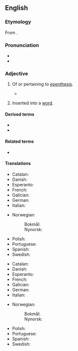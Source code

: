==English==

===Etymology===
{{PIE root|en|dʰeh₁}}
From {{der|en|grc|ἐπενθετικός|t=inserted}}.

===Pronunciation===
* {{IPA|/ˌɛpənˈθɛtɪk/|lang=en}}
* {{hyph|ep|en|thet|ic|lang=en}}

===Adjective===
{{en-adj|-}}

# {{lb|en|phonology|phonetics}} Of or pertaining to [[epenthesis]].
#* {{quote-web
|date=2015-12-07
|author=Julie Beck
|title=The Linguistics of 'YouTube Voice'
|work=The Atlantic
|url=https://www.theatlantic.com/technology/archive/2015/12/the-linguistics-of-youtube-voice/418962/
|passage=“I’ve added a little vowel between the t and the r,” Baron says. “It elongates the word, it adds an extra syllable to the word, it emphasizes the word. There’s a name for this: '''epenthetic''' vowel.”}}
# {{lb|en|phonology|of a [[phoneme]] or [[syllable]]}} Inserted into a [[word]].

====Derived terms====
* {{l|en|epenthetical}}
* {{l|en|epenthetically}}

====Related terms====
* {{l|en|epenthesis}}

====Translations====
{{trans-top|of or pertaining to epenthesis}}
* Catalan: {{t+|ca|epentètic}}
* Danish: {{t|da|epentetisk}}
* Esperanto: {{t|eo|epenteza}}
* French: {{t+|fr|épenthétique}}
* Galician: {{t|gl|epentético}}
* German: {{t|de|epenthetisch}}
* Italian: {{t|it|epentetico}}
{{trans-mid}}
* Norwegian:
*: Bokmål: {{t|nb|epentetisk}}
*: Nynorsk: {{t|nn|epentetisk}}
* Polish: {{t|pl|epentetyczny}}
* Portuguese: {{t|pt|epentético}}
* Spanish: {{t+|es|epentético}}
* Swedish: {{t|sv|epentetisk}}
{{trans-bottom}}

{{trans-top|inserted into a word}}
* Catalan: {{t+|ca|epentètic}}
* Danish: {{t|da|epentetisk}}
* Esperanto: {{t|eo|epenteza}}
* French: {{t+|fr|épenthétique}}
* Galician: {{t|gl|epentético}}
* German: {{t|de|epenthetisch}}
* Italian: {{t|it|epentetico}}
{{trans-mid}}
* Norwegian:
*: Bokmål: {{t|nb|epentetisk}}
*: Nynorsk: {{t|nn|epentetisk}}
* Polish: {{t|pl|epentetyczny}}
* Portuguese: {{t|pt|epentético}}
* Spanish: {{t+|es|epentético}}
* Swedish: {{t|sv|epentetisk}}
{{trans-bottom}}